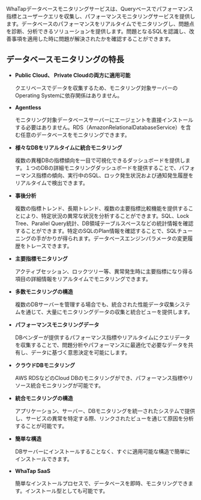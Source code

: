 WhaTapデータベースモニタリングサービスは、Queryベースでパフォーマンス指標とユーザークエリを収集し、パフォーマンスモニタリングサービスを提供します。データベースのパフォーマンスをリアルタイムでモニタリングし、問題点を診断、分析できるソリューションを提供します。問題となるSQLを認識し、改善事項を適用した時に問題が解決されたかを確認することができます。

## データベースモニタリングの特長

-   **Public Cloud、 Private Cloudの両方に適用可能**

    クエリベースでデータを収集するため、モニタリング対象サーバーのOperating Systemに依存関係はありません。

-   **Agentless**

    モニタリング対象データベースサーバーにエージェントを直接インストールする必要はありません。RDS（AmazonRelationalDatabaseService）を含む任意のデータベースをモニタリングできます。

-   **様々なDBをリアルタイムに統合モニタリング**

    複数の異種DBの指標傾向を一目で可視化できるダッシュボードを提供します。１つのDBの詳細モニタリングダッシュボードを提供することで、パフォーマンス指標の傾向、実行中のSQL、ロック発生状況および通知発生履歴をリアルタイムで検出できます。

-   **事後分析**

    複数の指標トレンド、長期トレンド、複数の主要指標比較機能を提供することにより、特定状況の異常な状況を分析することができます。SQL、Lock Tree、Parallel Query統計、DB領域テーブルスペースなどの統計情報を確認することができます。特定のSQLのPlan情報を確認することで、SQLチューニングの手がかりが得られます。データベースエンジンパラメータの変更履歴をトレースできます。

-   **主要指標モニタリング**

    アクティブセッション、ロックツリー等、異常発生時に主要指標になり得る項目の詳細情報をリアルタイムでモニタリングできます。

-   **多数モニタリングの構造**

    複数のDBサーバーを管理する場合でも、統合された性能データ収集システムを通じて、大量にモニタリングデータの収集と統合ビューを提供します。

-   **パフォーマンスモニタリングデータ**

    DBベンダーが提供するパフォーマンス指標やリアルタイムにクエリデータを収集することで、問題分析やパフォーマンスに最適化で必要なデータを共有し、データに基づく意思決定を可能にします。

-   **クラウドDBモニタリング**

    AWS RDSなどのCloud DBのモニタリングができ、パフォーマンス指標やリソース統合モニタリングが可能です。

-   **統合モニタリングの構造**

    アプリケーション、サーバー、DBモニタリングを統一されたシステムで提供し、サービスの異常を特定する際、リンクされたビューを通じて原因を分析することが可能です。

-   **簡単な構造**

    DBサーバーにインストールすることなく、すぐに適用可能な構造で簡単にインストールできます。

-   **WhaTap SaaS**

    簡単なインストールプロセスで、データベースを即時、モニタリングできます。インストール型としても可能です。
